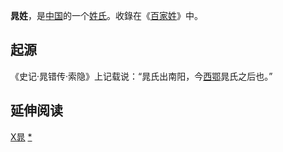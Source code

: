 {{Expand|time=2009-07-02}}
{{姓氏
|姓氏=晁
|拼音=Cháo
|中国大陆=Chao
|台湾=
|香港=
|澳门=
|新加坡=
|马来西亚=
|越南=
|韩国=조
|反切=
|同音字=
|堂号=
|郡望=[[京兆郡|京兆郡]]
}}

'''晁姓'''，是[[中国|中国]]的一个[[姓氏|姓氏]]。收錄在《[[百家姓|百家姓]]》中。

==起源==
《史记·晁错传·索隐》上记载说：“晁氏出南阳，今[[西鄂|西鄂]]晁氏之后也。”

== 延伸阅读 ==
{{Wikisource further reading}}

{{姓氏小作品}}

[[Category:漢姓|X晁]]
[[Category:晁姓|*]]